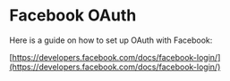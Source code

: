 # Facebook OAuth

Here is a guide on how to set up OAuth with Facebook:

[https://developers.facebook.com/docs/facebook-login/](https://developers.facebook.com/docs/facebook-login/)
